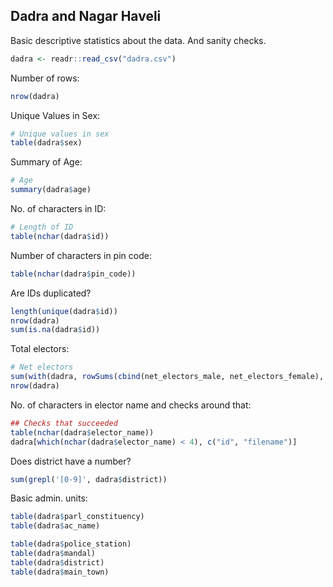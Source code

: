 ## Dadra and Nagar Haveli

Basic descriptive statistics about the data. And sanity checks.

```r
dadra <- readr::read_csv("dadra.csv")
```

Number of rows:

```r
nrow(dadra)
```

Unique Values in Sex:

```r
# Unique values in sex
table(dadra$sex)
```

Summary of Age:

```r
# Age
summary(dadra$age)
```

No. of characters in ID:
```r
# Length of ID
table(nchar(dadra$id))
```

Number of characters in pin code:

```r
table(nchar(dadra$pin_code))
```

Are IDs duplicated?

```r
length(unique(dadra$id))
nrow(dadra)
sum(is.na(dadra$id))
```

Total electors:
```r
# Net electors
sum(with(dadra, rowSums(cbind(net_electors_male, net_electors_female), na.rm = T) == net_electors_total), na.rm = T)
nrow(dadra)
```

No. of characters in elector name and checks around that:
```r
## Checks that succeeded
table(nchar(dadra$elector_name))
dadra[which(nchar(dadra$elector_name) < 4), c("id", "filename")]
```

Does district have a number?
```r
sum(grepl('[0-9]', dadra$district))
```

Basic admin. units:
```r
table(dadra$parl_constituency)
table(dadra$ac_name)

table(dadra$police_station)
table(dadra$mandal)
table(dadra$district)
table(dadra$main_town)
```
